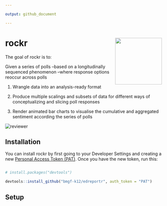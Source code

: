 ```yaml
---

output: github_document

---
```




<!-- README.md is generated from README.Rmd. Please edit that file -->


# rockr <img src='hex/rockr_hex' align="right" height="150" />



<!-- badges: start -->

<!-- badges: end -->



The goal of rockr is to:

Given a series of polls
    --based on a longitudinally sequenced phenomenon 
          --where response options reoccur across polls

1.  Wrangle data into an analysis-ready format

2.  Produce multiple scalings and subsets of data for different ways of conceptualizing and slicing poll responses

3.  Render animated bar charts to visualise the cumulative and aggregated sentiment according the series of polls



<p align="center">

  <img src="plots/album_poll_final_percentage.gif" alt="reviewer">



</p>



## Installation



You can install rockr by first going to your Developer Settings and creating a new [Personal Access Token (PAT)](https://github.com/settings/tokens). Once you have the new token, run this:



``` r

# install.packages("devtools")

devtools::install_github("bmgf-k12/edreportr", auth_token = "PAT")

```



## Setup


